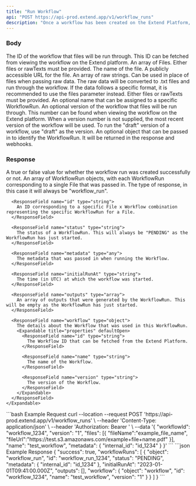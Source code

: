 ```yaml
---
title: "Run Workflow"
api: "POST https://api-prod.extend.app/v1/workflow_runs"
description: "Once a workflow has been created on the Extend Platform, this endpoint can be used to send file(s) to be run."
---
```


### Body

<ParamField body="workflowId" type="string" required>
  The ID of the workflow that files will be run through. This ID can be fetched
  from viewing the workflow on the Extend platform.
</ParamField>

<ResponseField name="files" type="File[]">
  An array of Files. Either files or rawTexts must be provided.
  <ResponseField name="File" type="File">
    <Expandable title="properties" defaultOpen>
      <ResponseField name="fileName" type="string" required>
        The name of the file.
      </ResponseField>
      <ResponseField name="fileUrl" type="string" required>
        A publicly accessible URL for the file.
      </ResponseField>
    </Expandable>
  </ResponseField>
</ResponseField>

<ParamField body="rawTexts" type="string[]">
  An array of raw strings. Can be used in place of files when passing raw data.
  The raw data will be converted to .txt files and run through the workflow. If
  the data follows a specific format, it is recommended to use the files
  parameter instead. Either files or rawTexts must be provided.
</ParamField>

<ParamField body="name" type="string">
  An optional name that can be assigned to a specific WorkflowRun.
</ParamField>

<ParamField body="version" type="string">
  An optional version of the workflow that files will be run through. This
  number can be found when viewing the workflow on the Extend platform. When a
  version number is not supplied, the most recent version of the workflow will
  be used. To run the "draft" version of a workflow, use "draft" as the version.
</ParamField>

<ParamField body="metadata" type="any">
  An optional object that can be passed in to identify the WorkflowRun. It will be returned in the response and webhooks.
</ParamField>

### Response

<ResponseField name="success" type="boolean">
  A true or false value for whether the workflow run was created successfully or not.
</ResponseField>

<ResponseField name="workflowRuns" type="WorkflowRun[]">
  An array of WorkflowRun objects, with each WorkflowRun corresponding to a
  single File that was passed in.
  <ResponseField name="WorkflowRun" type="object">
    <Expandable title="properties" defaultOpen>
      <ResponseField name="object" type="string">
        The type of response, in this case it will always be "workflow_run".
      </ResponseField>

      <ResponseField name="id" type="string">
        An ID corresponding to a specific File x Workflow combination representing the specific WorkflowRun for a File.
      </ResponseField>

      <ResponseField name="status" type="string">
        The status of a WorkflowRun. This will always be "PENDING" as the WorkflowRun has just started.
      </ResponseField>

      <ResponseField name="metadata" type="any">
        The metadata that was passed in when running the Workflow.
      </ResponseField>

      <ResponseField name="initialRunAt" type="string">
        The time (in UTC) at which the workflow was started.
      </ResponseField>

      <ResponseField name="outputs" type="array">
        An array of outputs that were generated by the WorkflowRun. This will be empty as the WorkflowRun has just started.
      </ResponseField>

      <ResponseField name="workflow" type="object">
        The details about the Workflow that was used in this WorkflowRun.
        <Expandable title="properties" defaultOpen>
          <ResponseField name="id" type="string">
            The Workflow ID that can be fetched from the Extend Platform.
          </ResponseField>

          <ResponseField name="name" type="string">
            The name of the Workflow.
          </ResponseField>

          <ResponseField name="version" type="string">
            The version of the Workflow.
          </ResponseField>
        </Expandable>
      </ResponseField>
    </Expandable>
  </ResponseField>
</ResponseField>

<RequestExample>
```bash Example Request
curl --location --request POST 'https://api-prod.extend.app/v1/workflow_runs' \
--header 'Content-Type: application/json' \
--header 'Authorization: Bearer <API_TOKEN>' \
--data '{
    "workflowId": "workflow_1234",
    "version": "1",
    "files": [{
      "fileName":"example_file_name",
      "fileUrl":"https://test.s3.amazonaws.com/example+file+name.pdf"
    }],
    "name": "test_workflow",
    "metadata": {
      "internal_id": "id_1234"
    }
}'
```
</RequestExample>

<ResponseExample>
```json Example Response
{
  "success": true,
  "workflowRuns": [
    {
      "object": "workflow_run",
      "id": "workflow_run_1234",
      "status": "PENDING",
      "metadata": {
        "internal_id": "id_1234"
      },
      "initialRunAt": "2023-01-01T09:41:00.000Z",
      "outputs": [],
      "workflow": {
        "object": "workflow",
        "id": "workflow_1234",
        "name": "test_workflow",
        "version": "1"
      }
    }
  ]
}
```
</ResponseExample>
